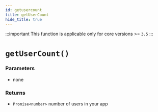 ```yaml
---
id: getusercount
title: getUserCount
hide_title: true
---
```


:::important
This function is applicable only for core versions >= `3.5`
:::

# ``getUserCount()``

### Parameters
- none

### Returns
- ``Promise<number>`` number of users in your app